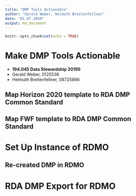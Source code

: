 ```yaml
---
title: "DMP Tools Actionable"
author: "Gerald Weber, Helmuth Breitenfellner"
date: "01.07.2019"
output: md_document
---
```


```r
knitr::opts_chunk$set(echo = TRUE)
```

# Make DMP Tools Actionable

* **194.045 Data Stewardship 2019S**
* Gerald Weber, 0125536
* Helmuth Breitenfellner, 08725866

## Map Horizon 2020 template to RDA DMP Common Standard

## Map FWF template to RDA DMP Common Standard

# Set Up Instance of RDMO

## Re-created DMP in RDMO

# RDA DMP Export for RDMO